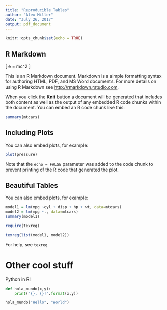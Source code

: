 ```yaml
---
title: "Reproducible Tables"
author: "Alex Miller"
date: "July 26, 2017"
output: pdf_document
---
```


```r
knitr::opts_chunk$set(echo = TRUE)
```

## R Markdown

\[ e = mc^2 \]

This is an R Markdown document. Markdown is a simple formatting syntax for authoring HTML, PDF, and MS Word documents. For more details on using R Markdown see <http://rmarkdown.rstudio.com>.

When you click the **Knit** button a document will be generated that includes both content as well as the output of any embedded R code chunks within the document. You can embed an R code chunk like this:

```r
summary(mtcars)

```

## Including Plots

You can also embed plots, for example:

```r
plot(pressure)
```

Note that the `echo = FALSE` parameter was added to the code chunk to prevent printing of the R code that generated the plot.


## Beautiful Tables

You can also embed plots, for example:

```r
model1 = lm(mpg ~cyl + disp + hp + wt, data=mtcars)
model2 = lm(mpg ~., data=mtcars)
summary(model1)
```


\newpage

```r
require(texreg)
```

```r
texreg(list(model1, model2))
```

For help, see `texreg`.


# Other cool stuff

Python in R!

```python
def hola_mundo(x,y):
    print("{}, {}!".format(x,y))

hola_mundo("Hello", "World")
```
